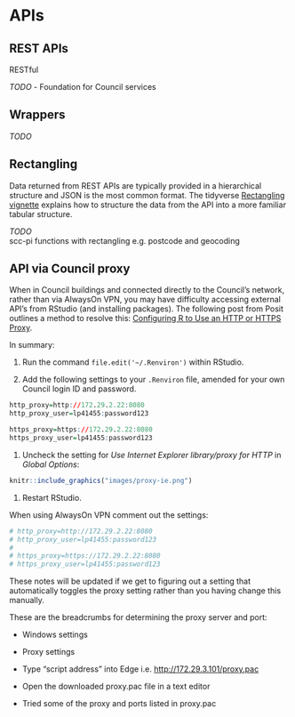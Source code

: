 # APIs {#api}

## REST APIs

RESTful

_TODO_
 - Foundation for Council services

## Wrappers {#wrappers}

_TODO_

## Rectangling  

Data returned from REST APIs are typically provided in a hierarchical structure and JSON is the most common format. The tidyverse [Rectangling vignette](https://tidyr.tidyverse.org/articles/rectangle.html) explains how to structure the data from the API into a more familiar tabular structure.

_TODO_   
scc-pi functions with rectangling e.g. postcode and geocoding  

## API via Council proxy  

When in Council buildings and connected directly to the Council's network, rather than via AlwaysOn VPN, you may have difficulty accessing external API's from RStudio (and installing packages). The following post from Posit outlines a method to resolve this: [Configuring R to Use an HTTP or HTTPS Proxy](https://support.posit.co/hc/en-us/articles/200488488-Configuring-R-to-Use-an-HTTP-or-HTTPS-Proxy). 

In summary:  

1. Run the command `file.edit('~/.Renviron')` within RStudio.   

1. Add the following settings to your `.Renviron` file, amended for your own Council login ID and password.  

```r
http_proxy=http://172.29.2.22:8080
http_proxy_user=lp41455:password123

https_proxy=https://172.29.2.22:8080
https_proxy_user=lp41455:password123
```

1. Uncheck the setting for *Use Internet Explorer library/proxy for HTTP* in *Global Options*:  

```r
knitr::include_graphics("images/proxy-ie.png")
```

1. Restart RStudio.

When using AlwaysOn VPN comment out the settings:  

```r
# http_proxy=http://172.29.2.22:8080
# http_proxy_user=lp41455:password123
# 
# https_proxy=https://172.29.2.22:8080
# https_proxy_user=lp41455:password123
```

These notes will be updated if we get to figuring out a setting that automatically toggles the proxy setting rather than you having change this manually.  

These are the breadcrumbs for determining the proxy server and port:  

* Windows settings  

* Proxy settings

* Type "script address" into Edge i.e. [http://172.29.3.101/proxy.pac](http://172.29.3.101/proxy.pac)  

* Open the downloaded proxy.pac file in a text editor

* Tried some of the proxy and ports listed in proxy.pac  

